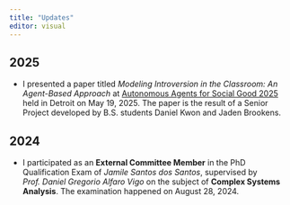 ```yaml
---
title: "Updates"
editor: visual
---
```


## 2025

- I presented a paper titled *Modeling Introversion in the Classroom: An Agent-Based Approach* at [Autonomous Agents for Social Good 2025](https://panosd.eu/aasg2025/call/){target=_blank} held in Detroit on May 19, 2025. The paper is the result of a Senior Project developed by B.S. students Daniel Kwon and Jaden Brookens.

## 2024

-   I participated as an **External Committee Member** in the PhD Qualification Exam of *Jamile Santos dos Santos*, supervised by *Prof. Daniel Gregorio Alfaro Vigo* on the subject of **Complex Systems Analysis**. The examination happened on August 28, 2024.
